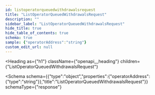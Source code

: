 ```yaml
---
id: listoperatorqueuedwithdrawalsrequest
title: "ListOperatorQueuedWithdrawalsRequest"
description: ""
sidebar_label: "ListOperatorQueuedWithdrawalsRequest"
hide_title: true
hide_table_of_contents: true
schema: true
sample: {"operatorAddress":"string"}
custom_edit_url: null
---
```



<Heading
  as={"h1"}
  className={"openapi__heading"}
  children={"ListOperatorQueuedWithdrawalsRequest"}
>
</Heading>





<Schema
  schema={{"type":"object","properties":{"operatorAddress":{"type":"string"}},"title":"ListOperatorQueuedWithdrawalsRequest"}}
  schemaType={"response"}
>
  
</Schema>
            